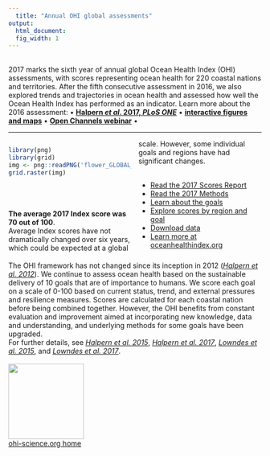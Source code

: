 ```yaml
---
  title: "Annual OHI global assessments"
output:
  html_document:
  fig_width: 1
---
```

  
  <!---From http://stackoverflow.com/questions/31753897/2-column-section-in-r-markdown:
  Put in your css file or directly in rmarkdown--->
  <style>
  .col2 {
    columns: 2 200px;         /* number of columns and width in pixels*/
      -webkit-columns: 2 200px; /* chrome, safari */
      -moz-columns: 2 200px;    /* firefox */
  }
</style>
  
  
  <br>
  2017 marks the sixth year of annual global Ocean Health Index (OHI) assessments, with scores representing ocean health for 220 coastal nations and territories. After the fifth consecutive assessment in 2016, we also explored trends and trajectories in ocean health and assessed how well the Ocean Health Index has performed as an indicator. Learn more about the 2016 assessment:
  • [**Halpern *et al*. 2017, *PLoS ONE***](http://journals.plos.org/plosone/article?id=10.1371/journal.pone.0178267) • [**interactive figures and maps**](http://ohi-science.nceas.ucsb.edu/plos_change_in_global_ocean_health/) • [**Open Channels webinar**](https://www.openchannels.org/webinars/2017/drivers-and-implications-change-global-ocean-health-demonstrated-ocean-health-index) •
</center>
  
  ----
  
  <div class="col2">
  ```r
library(png)
library(grid)
img <- png::readPNG('flower_GLOBAL_2016.png') # hack to get website up 
grid.raster(img)
```

<br>
  <br>
  <br>
  **The average 2017 Index score was 70 out of 100**.  
Average Index scores have not dramatically changed over six years, which could be expected at a global scale. However, some individual goals and regions have had significant changes.   
<br> 
  
  - [Read the 2017 Scores Report]()
- [Read the 2017 Methods](https://cdn.rawgit.com/OHI-Science/ohi-global/draft/global_supplement/Supplement.html)
- [Learn about the goals](http://ohi-science.org/ohi-global/goals)    
- [Explore scores by region and goal](http://ohi-science.org/ohi-global/scores)    
- [Download data](http://ohi-science.org/ohi-global/download) 
- [Learn more at oceanhealthindex.org](http://www.oceanhealthindex.org/)
</div>
  
  The OHI framework has not changed since its inception in 2012 ([*Halpern et al. 2012*](http://www.nature.com/nature/journal/v488/n7413/full/nature11397.html)). We continue to assess ocean health based on the sustainable delivery of 10 goals that are of importance to humans.  We score each goal on a scale of 0-100 based on current status, trend, and external pressures and resilience measures.  Scores are calculated for each coastal nation before being combined together. However, the OHI benefits from constant evaluation and improvement aimed at incorporating new knowledge, data and understanding, and underlying methods for some goals have been upgraded.  
For further details, see [*Halpern et al. 2015*](http://journals.plos.org/plosone/article?id=10.1371/journal.pone.0117863), [*Halpern et al. 2017*](http://journals.plos.org/plosone/article?id=10.1371/journal.pone.0178267),  [*Lowndes et al. 2015*](https://peerj.com/articles/1503), and [*Lowndes et al. 2017*](https://www.nature.com/articles/s41559-017-0160).
<br>
  <br>
  [<img src="https://docs.google.com/drawings/d/1633uvIYgsBhiKBddQAaTlvYDJgOK1uiDB6wkooNyhFc/pub?w=576&h=288" width="150px">](http://ohi-science.org)  
[ohi-science.org home](http://ohi-science.org)

<!--- TODO:
  Show a static map of 2016 scores instead of the regions. 

Explore more on the Data Explorer page
Download on the download page...
--->
  
